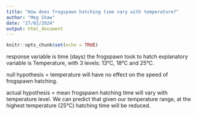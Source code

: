 ```yaml
---
title: "How does frogspawn hatching time vary with temperature?"
author: "Meg Shaw"
date: "27/02/2024"
output: html_document
---
```


```r
knitr::opts_chunk$set(echo = TRUE)
```

response variable is time (days) the frogspawn took to hatch
explanatory variable is Temperature, with 3 levels: 13°C, 18°C and 25°C.

null hypothesis = temperature will have no effect on the speed of frogspawn hatching.

actual hypothesis = mean frogspawn hatching time will vary with temperature level. We can predict that given our temperature range, at the highest temperature (25°C) hatching time will be reduced.